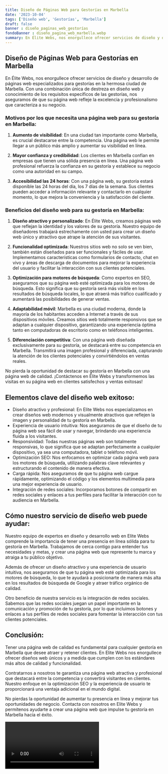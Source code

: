```yaml
---
title: Diseño de Páginas Web para Gestorías en Marbella
date: '2023-10-04'
tags: ['Diseño web', 'Gestorías', 'Marbella']
draft: false
banner : diseño_paginas_web_gestorías
fondoBanner : diseño_pagina_web_marbella.webp
summary: En Élite Webs, nos enorgullece ofrecer servicios de diseño y desarrollo de páginas web especializados para gestorías en la hermosa ciudad de Marbella. Con una combinación única de destreza en diseño web y conocimiento de los requisitos específicos de las gestorías, nos aseguramos de que su página web refleje la excelencia y profesionalismo que caracteriza a su negocio.
---
```


## Diseño de Páginas Web para Gestorías en Marbella

En Élite Webs, nos enorgullece ofrecer servicios de diseño y desarrollo de páginas web especializados para gestorías en la hermosa ciudad de Marbella. Con una combinación única de destreza en diseño web y conocimiento de los requisitos específicos de las gestorías, nos aseguramos de que su página web refleje la excelencia y profesionalismo que caracteriza a su negocio.

### Motivos por los que necesita una página web para su gestoría en Marbella:

1. **Aumento de visibilidad**: En una ciudad tan importante como Marbella, es crucial destacarse entre la competencia. Una página web le permite llegar a un público más amplio y aumentar su visibilidad en línea.

2. **Mayor confianza y credibilidad**: Los clientes en Marbella confían en empresas que tienen una sólida presencia en línea. Una página web profesional refuerza la confianza en su gestoría y establece su negocio como una autoridad en su campo.

3. **Accesibilidad las 24 horas**: Con una página web, su gestoría estará disponible las 24 horas del día, los 7 días de la semana. Sus clientes pueden acceder a información relevante y contactarlo en cualquier momento, lo que mejora la conveniencia y la satisfacción del cliente.

### Beneficios del diseño web para su gestoría en Marbella:

1. **Diseño atractivo y personalizado**: En Élite Webs, creamos páginas web que reflejan la identidad y los valores de su gestoría. Nuestro equipo de diseñadores trabajará estrechamente con usted para crear un diseño web único y atractivo que atrape la atención de sus visitantes.

2. **Funcionalidad optimizada**: Nuestros sitios web no solo se ven bien, también están diseñados para ser funcionales y fáciles de usar. Implementamos características como formularios de contacto, chat en vivo y áreas de descarga de documentos para mejorar la experiencia del usuario y facilitar la interacción con sus clientes potenciales.

3. **Optimización para motores de búsqueda**: Como expertos en SEO, aseguramos que su página web esté optimizada para los motores de búsqueda. Esto significa que su gestoría será más visible en los resultados de búsqueda locales, lo que atraerá más tráfico cualificado y aumentará las posibilidades de generar ventas.

4. **Adaptabilidad móvil**: Marbella es una ciudad moderna, donde la mayoría de los habitantes acceden a Internet a través de sus dispositivos móviles. Creamos sitios web totalmente responsivos que se adaptan a cualquier dispositivo, garantizando una experiencia óptima tanto en computadoras de escritorio como en teléfonos inteligentes.

5. **Diferenciación competitiva**: Con una página web diseñada exclusivamente para su gestoría, se destacará entre su competencia en Marbella. Transmitirá una imagen profesional y diferenciada, capturando la atención de los clientes potenciales y convirtiéndolos en ventas reales.

No pierda la oportunidad de destacar su gestoría en Marbella con una página web de calidad. ¡Contáctenos en Élite Webs y transformemos las visitas en su página web en clientes satisfechos y ventas exitosas!

<GifSeo />

<Cta />

## Elementos clave del diseño web exitoso: 

- Diseño atractivo y profesional: En Elite Webs nos especializamos en crear diseños web modernos y visualmente atractivos que reflejen la imagen y personalidad de tu gestoría en Marbella.
- Experiencia de usuario intuitiva: Nos aseguramos de que el diseño de tu página web sea fácil de usar y navegar, brindando una experiencia fluida a los visitantes.
- Responsividad: Todas nuestras páginas web son totalmente responsivas, lo que significa que se adaptan perfectamente a cualquier dispositivo, ya sea una computadora, tablet o teléfono móvil.
- Optimización SEO: Nos enfocamos en optimizar cada página web para los motores de búsqueda, utilizando palabras clave relevantes y estructurando el contenido de manera efectiva.
- Carga rápida: Nos aseguramos de que tu página web cargue rápidamente, optimizando el código y los elementos multimedia para una mejor experiencia de usuario.
- Integración de redes sociales: Incorporamos botones de compartir en redes sociales y enlaces a tus perfiles para facilitar la interacción con tu audiencia en Marbella.

## Cómo nuestro servicio de diseño web puede ayudar:

Nuestro equipo de expertos en diseño y desarrollo web en Elite Webs comprende la importancia de tener una presencia en línea sólida para tu gestoría en Marbella. Trabajamos de cerca contigo para entender tus necesidades y metas, y crear una página web que represente tu marca y atraiga a tu público objetivo.

Además de ofrecer un diseño atractivo y una experiencia de usuario intuitiva, nos aseguramos de que tu página web esté optimizada para los motores de búsqueda, lo que te ayudará a posicionarte de manera más alta en los resultados de búsqueda de Google y atraer tráfico orgánico de calidad.

Otro beneficio de nuestra servicio es la integración de redes sociales. Sabemos que las redes sociales juegan un papel importante en la comunicación y promoción de tu gestoría, por lo que incluimos botones y enlaces a tus perfiles de redes sociales para fomentar la interacción con tus clientes potenciales.

## Conclusión:

Tener una página web de calidad es fundamental para cualquier gestoría en Marbella que desee atraer y retener clientes. En Elite Webs nos enorgullece ofrecer diseños web únicos y a medida que cumplen con los estándares más altos de calidad y funcionalidad.

Contratarnos a nosotros te garantiza una página web atractiva y profesional que destacará entre la competencia y convertirá visitantes en clientes. Nuestro enfoque en la optimización SEO y la experiencia de usuario te proporcionará una ventaja adicional en el mundo digital.

No pierdas la oportunidad de aumentar tu presencia en línea y mejorar tus oportunidades de negocio. Contacta con nosotros en Elite Webs y permítenos ayudarte a crear una página web que impulse tu gestoría en Marbella hacia el éxito.

<Video />

<CtaBot job='Gestorías' city='Marbella'/>

<Gmaps query='Marbella+españa+maps' />